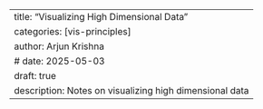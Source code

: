 ---
title: "Visualizing High Dimensional Data"
categories: [vis-principles]
author: Arjun Krishna
# date: 2025-05-03
draft: true
description: Notes on visualizing high dimensional data
---